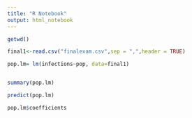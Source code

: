 ---
title: "R Notebook"
output: html_notebook
---

```{r}
getwd()
```
```{r}
final1<-read.csv("finalexam.csv",sep = ",",header = TRUE)
```

```{r}

pop.lm= lm(infections~pop, data=final1)


summary(pop.lm)

predict(pop.lm)

pop.lm$coefficients
```

